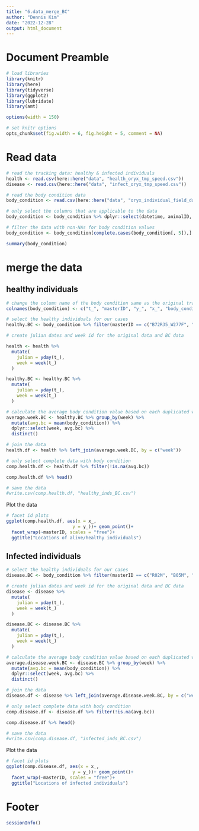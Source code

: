 ---
title: "6.data_merge_BC"
author: "Dennis Kim"
date: "2022-12-28"
output: html_document
---

# Document Preamble 
```{r preamble, message=FALSE, warning=FALSE}
# load libraries
library(knitr)
library(here)
library(tidyverse)
library(ggplot2)
library(lubridate)
library(amt)

options(width = 150)

# set knitr options 
opts_chunk$set(fig.width = 6, fig.height = 5, comment = NA)
```

# Read data 
```{r read in data}
# read the tracking data: healthy & infected individuals
health <- read.csv(here::here("data", "health_oryx_tmp_speed.csv"))
disease <- read.csv(here::here("data", "infect_oryx_tmp_speed.csv"))

# read the body condition data 
body_condition <- read.csv(here::here("data", "oryx_individual_field_data_122322.csv"))

# only select the columns that are applicable to the data 
body_condition <- body_condition %>% dplyr::select(datetime, animalID, lat, long, body_condition)

# filter the data with non-NAs for body condition values 
body_condition <- body_condition[complete.cases(body_condition[, 5]),]

summary(body_condition)
```

# merge the data 

## healthy individuals
```{r healthy merge}
# change the column name of the body condition same as the original tracking data 
colnames(body_condition) <- c("t_", "masterID", "y_", "x_", "body_condition")

# select the healthy individuals for our cases 
healthy.BC <- body_condition %>% filter(masterID == c("B72R35_W277F", "R14R28_Y70F", "R02B23_W88F", "N23B28_Y66F", "R52R29_B494F"))

# create julian dates and week id for the original data and BC data

health <- health %>% 
  mutate(
    julian = yday(t_),
    week = week(t_)
  )

healthy.BC <- healthy.BC %>% 
  mutate(
    julian = yday(t_),
    week = week(t_)
  ) 

# calculate the average body condition value based on each duplicated week
average.week.BC <- healthy.BC %>% group_by(week) %>% 
  mutate(avg.bc = mean(body_condition)) %>% 
  dplyr::select(week, avg.bc) %>% 
  distinct()

# join the data
health.df <- health %>% left_join(average.week.BC, by = c("week"))

# only select complete data with body condition
comp.health.df <- health.df %>% filter(!is.na(avg.bc))

comp.health.df %>% head()
```

```{r save the healthy body condition data}
# save the data 
#write.csv(comp.health.df, "healthy_inds_BC.csv")
```

Plot the data 
```{r alive plots}
# facet id plots
ggplot(comp.health.df, aes(x = x_,
                         y = y_))+ geom_point()+
  facet_wrap(~masterID, scales = "free")+
  ggtitle("Locations of alive/healthy individuals")
```

## Infected individuals
```{r h mergdisease}
# select the healthy individuals for our cases 
disease.BC <- body_condition %>% filter(masterID == c("R02M", "B05M", "R38F", "B49M"))

# create julian dates and week id for the original data and BC data
disease <- disease %>% 
  mutate(
    julian = yday(t_),
    week = week(t_)
  )

disease.BC <- disease.BC %>% 
  mutate(
    julian = yday(t_),
    week = week(t_)
  ) 

# calculate the average body condition value based on each duplicated week
average.disease.week.BC <- disease.BC %>% group_by(week) %>% 
  mutate(avg.bc = mean(body_condition)) %>% 
  dplyr::select(week, avg.bc) %>% 
  distinct()

# join the data
disease.df <- disease %>% left_join(average.disease.week.BC, by = c("week"))

# only select complete data with body condition
comp.disease.df <- disease.df %>% filter(!is.na(avg.bc))

comp.disease.df %>% head()
```

```{r save the infected body condition data}
# save the data 
#write.csv(comp.disease.df, "infected_inds_BC.csv")
```

Plot the data 
```{r alive plots}
# facet id plots
ggplot(comp.disease.df, aes(x = x_,
                         y = y_))+ geom_point()+
  facet_wrap(~masterID, scales = "free")+
  ggtitle("Locations of infected individuals")
```

# Footer
```{r footer}
sessionInfo()
```